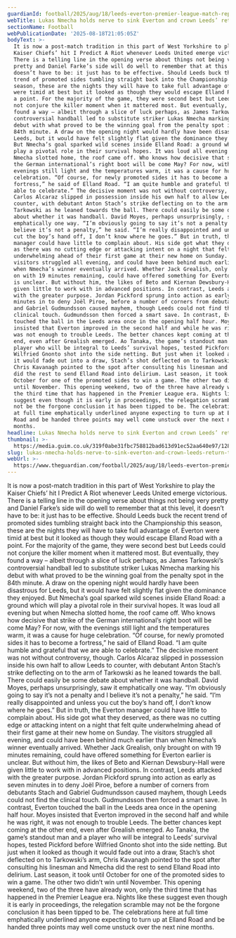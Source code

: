 ```yaml
---
guardianId: football/2025/aug/18/leeds-everton-premier-league-match-report
webTitle: Lukas Nmecha holds nerve to sink Everton and crown Leeds’ return to big time
sectionName: Football
webPublicationDate: '2025-08-18T21:05:05Z'
bodyText: >-
  It is now a post-match tradition in this part of West Yorkshire to play the
  Kaiser Chiefs’ hit I Predict A Riot whenever Leeds United emerge victorious.
  There is a telling line in the opening verse about things not being very
  pretty and Daniel Farke’s side will do well to remember that at this level, it
  doesn’t have to be: it just has to be effective. Should Leeds buck the recent
  trend of promoted sides tumbling straight back into the Championship this
  season, these are the nights they will have to take full advantage of. Everton
  were timid at best but it looked as though they would escape Elland Road with
  a point. For the majority of the game, they were second best but Leeds could
  not conjure the killer moment when it mattered most. But eventually, they
  found a way – albeit through a slice of luck perhaps, as James Tarkowski’s
  controversial handball led to substitute striker Lukas Nmecha marking his
  debut with what proved to be the winning goal from the penalty spot in the
  84th minute. A draw on the opening night would hardly have been disastrous for
  Leeds, but it would have felt slightly flat given the dominance they enjoyed.
  But Nmecha’s goal sparked wild scenes inside Elland Road: a ground which will
  play a pivotal role in their survival hopes. It was loud all evening but when
  Nmecha slotted home, the roof came off. Who knows how decisive that strike of
  the German international’s right boot will be come May? For now, with the
  evenings still light and the temperatures warm, it was a cause for huge
  celebration. “Of course, for newly promoted sides it has to become a
  fortress,” he said of Elland Road. “I am quite humble and grateful that we are
  able to celebrate.” The decisive moment was not without controversy, though.
  Carlos Alcaraz slipped in possession inside his own half to allow Leeds to
  counter, with debutant Anton Stach’s strike deflecting on to the arm of
  Tarkowski as he leaned towards the ball. There could easily be some debate
  about whether it was handball. David Moyes, perhaps unsurprisingly, saw it
  emphatically one way. “I’m obviously going to say it’s not a penalty and I
  believe it’s not a penalty,” he said. “I’m really disappointed and unless you
  cut the boy’s hand off, I don’t know where he goes.” But in truth, the Everton
  manager could have little to complain about. His side got what they deserved,
  as there was no cutting edge or attacking intent on a night that felt quite
  underwhelming ahead of their first game at their new home on Sunday. The
  visitors struggled all evening, and could have been behind much earlier than
  when Nmecha’s winner eventually arrived. Whether Jack Grealish, only brought
  on with 19 minutes remaining, could have offered something for Everton earlier
  is unclear. But without him, the likes of Beto and Kiernan Dewsbury-Hall were
  given little to work with in advanced positions. In contrast, Leeds attacked
  with the greater purpose. Jordan Pickford sprung into action as early as seven
  minutes in to deny Joël Piroe, before a number of corners from debutants Stach
  and Gabriel Gudmundsson caused mayhem, though Leeds could not find the
  clinical touch. Gudmundsson then forced a smart save. In contrast, Everton
  touched the ball in the Leeds area once in the opening half hour. Moyes
  insisted that Everton improved in the second half and while he was right, it
  was not enough to trouble Leeds. The better chances kept coming at the other
  end, even after Grealish emerged. Ao Tanaka, the game’s standout man and a
  player who will be integral to Leeds’ survival hopes, tested Pickford before
  Wilfried Gnonto shot into the side netting. But just when it looked as though
  it would fade out into a draw, Stach’s shot deflected on to Tarkowski’s arm,
  Chris Kavanagh pointed to the spot after consulting his linesman and Nmecha
  did the rest to send Elland Road into delirium. Last season, it took until
  October for one of the promoted sides to win a game. The other two didn’t win
  until November. This opening weekend, two of the three have already won, only
  the third time that has happened in the Premier League era. Nights like these
  suggest even though it is early in proceedings, the relegation scramble may
  not be the forgone conclusion it has been tipped to be. The celebrations here
  at full time emphatically underlined anyone expecting to turn up at Elland
  Road and be handed three points may well come unstuck over the next nine
  months.
headline: Lukas Nmecha holds nerve to sink Everton and crown Leeds’ return to big time
thumbnail: >-
  https://media.guim.co.uk/319f0abe31fbc758812bad613d91ec52aa640e97/128_34_4493_3595/500.jpg
slug: lukas-nmecha-holds-nerve-to-sink-everton-and-crown-leeds-return-to-big-time
webUrl: >-
  https://www.theguardian.com/football/2025/aug/18/leeds-everton-premier-league-match-report
---
```

It is now a post-match tradition in this part of West Yorkshire to play the Kaiser Chiefs’ hit I Predict A Riot whenever Leeds United emerge victorious. There is a telling line in the opening verse about things not being very pretty and Daniel Farke’s side will do well to remember that at this level, it doesn’t have to be: it just has to be effective. Should Leeds buck the recent trend of promoted sides tumbling straight back into the Championship this season, these are the nights they will have to take full advantage of. Everton were timid at best but it looked as though they would escape Elland Road with a point. For the majority of the game, they were second best but Leeds could not conjure the killer moment when it mattered most. But eventually, they found a way – albeit through a slice of luck perhaps, as James Tarkowski’s controversial handball led to substitute striker Lukas Nmecha marking his debut with what proved to be the winning goal from the penalty spot in the 84th minute. A draw on the opening night would hardly have been disastrous for Leeds, but it would have felt slightly flat given the dominance they enjoyed. But Nmecha’s goal sparked wild scenes inside Elland Road: a ground which will play a pivotal role in their survival hopes. It was loud all evening but when Nmecha slotted home, the roof came off. Who knows how decisive that strike of the German international’s right boot will be come May? For now, with the evenings still light and the temperatures warm, it was a cause for huge celebration. “Of course, for newly promoted sides it has to become a fortress,” he said of Elland Road. “I am quite humble and grateful that we are able to celebrate.” The decisive moment was not without controversy, though. Carlos Alcaraz slipped in possession inside his own half to allow Leeds to counter, with debutant Anton Stach’s strike deflecting on to the arm of Tarkowski as he leaned towards the ball. There could easily be some debate about whether it was handball. David Moyes, perhaps unsurprisingly, saw it emphatically one way. “I’m obviously going to say it’s not a penalty and I believe it’s not a penalty,” he said. “I’m really disappointed and unless you cut the boy’s hand off, I don’t know where he goes.” But in truth, the Everton manager could have little to complain about. His side got what they deserved, as there was no cutting edge or attacking intent on a night that felt quite underwhelming ahead of their first game at their new home on Sunday. The visitors struggled all evening, and could have been behind much earlier than when Nmecha’s winner eventually arrived. Whether Jack Grealish, only brought on with 19 minutes remaining, could have offered something for Everton earlier is unclear. But without him, the likes of Beto and Kiernan Dewsbury-Hall were given little to work with in advanced positions. In contrast, Leeds attacked with the greater purpose. Jordan Pickford sprung into action as early as seven minutes in to deny Joël Piroe, before a number of corners from debutants Stach and Gabriel Gudmundsson caused mayhem, though Leeds could not find the clinical touch. Gudmundsson then forced a smart save. In contrast, Everton touched the ball in the Leeds area once in the opening half hour. Moyes insisted that Everton improved in the second half and while he was right, it was not enough to trouble Leeds. The better chances kept coming at the other end, even after Grealish emerged. Ao Tanaka, the game’s standout man and a player who will be integral to Leeds’ survival hopes, tested Pickford before Wilfried Gnonto shot into the side netting. But just when it looked as though it would fade out into a draw, Stach’s shot deflected on to Tarkowski’s arm, Chris Kavanagh pointed to the spot after consulting his linesman and Nmecha did the rest to send Elland Road into delirium. Last season, it took until October for one of the promoted sides to win a game. The other two didn’t win until November. This opening weekend, two of the three have already won, only the third time that has happened in the Premier League era. Nights like these suggest even though it is early in proceedings, the relegation scramble may not be the forgone conclusion it has been tipped to be. The celebrations here at full time emphatically underlined anyone expecting to turn up at Elland Road and be handed three points may well come unstuck over the next nine months.
